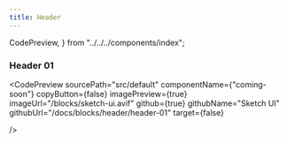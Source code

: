```yaml
---
title: Header
---
```

 
  CodePreview,
} from "../../../components/index";

### Header 01
<CodePreview
  sourcePath="src/default"
  componentName={"coming-soon"}
  copyButton={false}
  imagePreview={true}
  imageUrl="/blocks/sketch-ui.avif"
  github={true}
  githubName="Sketch UI"
  githubUrl="/docs/blocks/header/header-01"
  target={false}

/> 
